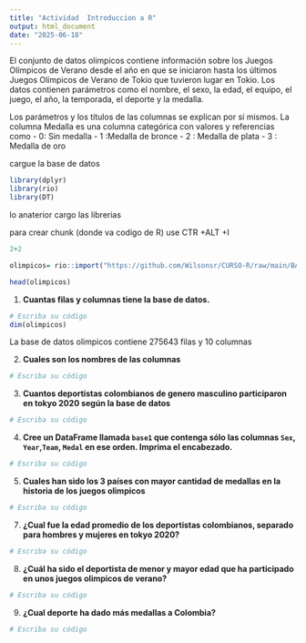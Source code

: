 ```yaml
---
title: "Actividad  Introduccion a R"
output: html_document
date: "2025-06-18"
---
```



El conjunto de datos  olimpicos contiene información sobre los Juegos Olímpicos de Verano desde el año en que se iniciaron hasta los últimos Juegos Olímpicos de Verano de Tokio que tuvieron lugar en Tokio. Los datos contienen parámetros como el nombre, el sexo, la edad, el equipo, el juego, el año, la temporada, el deporte y la medalla.

Los parámetros y los títulos de las columnas se explican por sí mismos.
La columna Medalla es una columna categórica con valores y referencias como
- 0: Sin medalla
- 1 :Medalla de bronce
- 2 : Medalla de plata
- 3 : Medalla de oro


cargue la base de datos



```r
library(dplyr)
library(rio)
library(DT)
```

lo anaterior cargo las librerias

para crear chunk (donde va codigo de R) use CTR +ALT +I

```r
2+2
```





```r
olimpicos= rio::import("https://github.com/Wilsonsr/CURSO-R/raw/main/BASES/olimpicos.csv")
```

```r
head(olimpicos)
```



1. **Cuantas filas y columnas tiene la base de datos.**

```r
# Escriba su código
dim(olimpicos)
```
La base de datos olimpicos contiene 275643 filas y 10 columnas

2. **Cuales son los nombres de las columnas** 

```r
# Escriba su código
```

3. **Cuantos  deportistas colombianos de genero masculino participaron en tokyo 2020 según la base de datos**

```r
# Escriba su código
```

4. **Cree un DataFrame llamada `base1`  que contenga sólo las columnas `Sex`, `Year`,`Team`, `Medal`  en ese orden. Imprima el encabezado.**

```r
# Escriba su código
```

5. **Cuales han sido los 3 países con mayor cantidad de medallas en la historia de los juegos olimpicos**

```r
# Escriba su código
```


7. **¿Cual fue la edad promedio de los  deportistas colombianos, separado para hombres y mujeres en tokyo 2020?**

```r
# Escriba su código
```

8. **¿Cuál ha sido el deportista de menor y mayor edad que ha participado en unos juegos olimpicos de verano?**

```r
# Escriba su código
```


9. **¿Cual deporte ha dado más medallas a Colombia?**

```r
# Escriba su código
```


